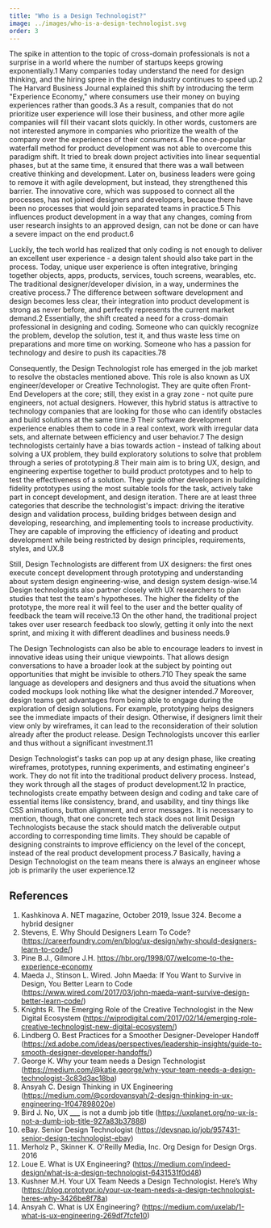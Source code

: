 ```yaml
---
title: "Who is a Design Technologist?"
image: ../images/who-is-a-design-technologist.svg
order: 3
---
```


The spike in attention to the topic of cross-domain professionals is not a
surprise in a world where the number of startups keeps growing
exponentially.<ref>1</ref> Many companies today understand the need for design
thinking, and the hiring spree in the design industry continues to speed
up.<ref>2</ref> The Harvard Business Journal explained this shift by introducing
the term "Experience Economy," where consumers use their money on buying
experiences rather than goods.<ref>3</ref> As a result, companies that do not
prioritize user experience will lose their business, and other more agile
companies will fill their vacant slots quickly. In other words, customers are
not interested anymore in companies who prioritize the wealth of the company
over the experiences of their consumers.<ref>4</ref> The once-popular waterfall
method for product development was not able to overcome this paradigm shift. It
tried to break down project activities into linear sequential phases, but at the
same time, it ensured that there was a wall between creative thinking and
development. Later on, business leaders were going to remove it with agile
development, but instead, they strengthened this barrier. The innovative core,
which was supposed to connect all the processes, has not joined designers and
developers, because there have been no processes that would join separated teams
in practice.<ref>5</ref> This influences product development in a way that any
changes, coming from user research insights to an approved design, can not be
done or can have a severe impact on the end product.<ref>6</ref>

Luckily, the tech world has realized that only coding is not enough to deliver
an excellent user experience - a design talent should also take part in the
process. Today, unique user experience is often integrative, bringing together
objects, apps, products, services, touch screens, wearables, etc. The
traditional designer/developer division, in a way, undermines the creative
process.<ref>7</ref> The difference between software development and design
becomes less clear, their integration into product development is strong as
never before, and perfectly represents the current market demand.<ref>2</ref>
Essentially, the shift created a need for a cross-domain professional in
designing and coding. Someone who can quickly recognize the problem, develop the
solution, test it, and thus waste less time on preparations and more time on
working. Someone who has a passion for technology and desire to push its
capacities.<ref>7</ref><ref>8</ref>

Consequently, the Design Technologist role has emerged in the job market to
resolve the obstacles mentioned above. This role is also known as UX
engineer/developer or Creative Technologist. They are quite often Front-End
Developers at the core; still, they exist in a gray zone - not quite pure
engineers, not actual designers. However, this hybrid status is attractive to
technology companies that are looking for those who can identify obstacles and
build solutions at the same time.<ref>9</ref> Their software development
experience enables them to code in a real context, work with irregular data
sets, and alternate between efficiency and user behavior.<ref>7</ref> The design
technologists certainly have a bias towards action - instead of talking about
solving a UX problem, they build exploratory solutions to solve that problem
through a series of prototyping.<ref>8</ref> Their main aim is to bring UX,
design, and engineering expertise together to build product prototypes and to
help to test the effectiveness of a solution. They guide other developers in
building fidelity prototypes using the most suitable tools for the task,
actively take part in concept development, and design iteration. There are at
least three categories that describe the technologist's impact: driving the
iterative design and validation process, building bridges between design and
developing, researching, and implementing tools to increase productivity. They
are capable of improving the efficiency of ideating and product development
while being restricted by design principles, requirements, styles, and
UX.<ref>8</ref>

Still, Design Technologists are different from UX designers: the first ones
execute concept development through prototyping and understanding about system
design engineering-wise, and design system design-wise.<ref>14</ref> Design
technologists also partner closely with UX researchers to plan studies that test
the team's hypotheses. The higher the fidelity of the prototype, the more real
it will feel to the user and the better quality of feedback the team will
receive.<ref>13</ref> On the other hand, the traditional project takes over user
research feedback too slowly, getting it only into the next sprint, and mixing
it with different deadlines and business needs.<ref>9</ref>

The Design Technologists can also be able to encourage leaders to invest in
innovative ideas using their unique viewpoints. That allows design conversations
to have a broader look at the subject by pointing out opportunities that might
be invisible to others.<ref>7</ref><ref>10</ref> They speak the same language as
developers and designers and thus avoid the situations when coded mockups look
nothing like what the designer intended.<ref>7</ref> Moreover, design teams get
advantages from being able to engage during the exploration of design solutions.
For example, prototyping helps designers see the immediate impacts of their
design. Otherwise, if designers limit their view only by wireframes, it can lead
to the reconsideration of their solution already after the product release.
Design Technologists uncover this earlier and thus without a significant
investment.<ref>11</ref>

Design Technologist's tasks can pop up at any design phase, like creating
wireframes, prototypes, running experiments, and estimating engineer's work.
They do not fit into the traditional product delivery process. Instead, they
work through all the stages of product development.<ref>12</ref> In practice,
technologists create empathy between design and coding and take care of
essential items like consistency, brand, and usability, and tiny things like CSS
animations, button alignment, and error messages. It is necessary to mention,
though, that one concrete tech stack does not limit Design Technologists because
the stack should match the deliverable output according to corresponding time
limits. They should be capable of designing constraints to improve efficiency on
the level of the concept, instead of the real product development
process.<ref>7</ref> Basically, having a Design Technologist on the team means
there is always an engineer whose job is primarily the user
experience.<ref>12</ref>

## References

1. Kashkinova A. NET magazine, October 2019, Issue 324. Become a hybrid designer
2. Stevens, E. Why Should Designers Learn To Code?
   (https://careerfoundry.com/en/blog/ux-design/why-should-designers-learn-to-code/)
3. Pine B.J., Gilmore J.H.
   https://hbr.org/1998/07/welcome-to-the-experience-economy
4. Maeda J., Stinson L. Wired. John Maeda: If You Want to Survive in Design, You
   Better Learn to Code
   (https://www.wired.com/2017/03/john-maeda-want-survive-design-better-learn-code/)
5. Knights R. The Emerging Role of the Creative Technologist in the New Digital
   Ecosystem
   (https://wiprodigital.com/2017/02/14/emerging-role-creative-technologist-new-digital-ecosystem/)
6. Lindberg O. Best Practices for a Smoother Designer-Developer Handoff
   (https://xd.adobe.com/ideas/perspectives/leadership-insights/guide-to-smooth-designer-developer-handoffs/)
7. George K. Why your team needs a Design Technologist
   (https://medium.com/@katie.george/why-your-team-needs-a-design-technologist-3c83d3ac18ba)
8. Ansyah C. Design Thinking in UX Engineering
   (https://medium.com/@cordovansyah/2-design-thinking-in-ux-engineering-1f047898020e)
9. Bird J. No, UX **\_\_\_** is not a dumb job title
   (https://uxplanet.org/no-ux-is-not-a-dumb-job-title-927a83b37888)
10. eBay. Senior Design Technologist
    (https://devsnap.io/job/957431-senior-design-technologist-ebay)
11. Merholz P., Skinner K. O'Reilly Media, Inc. Org Design for Design Orgs. 2016
12. Loue E. What is UX Engineering?
    (https://medium.com/indeed-design/what-is-a-design-technologist-6431531f0d48)
13. Kushner M.H. Your UX Team Needs a Design Technologist. Here’s Why
    (https://blog.prototypr.io/your-ux-team-needs-a-design-technologist-heres-why-3426be8f78a)
14. Ansyah C. What is UX Engineering?
    (https://medium.com/uxelab/1-what-is-ux-engineering-269df7fcfe10)
